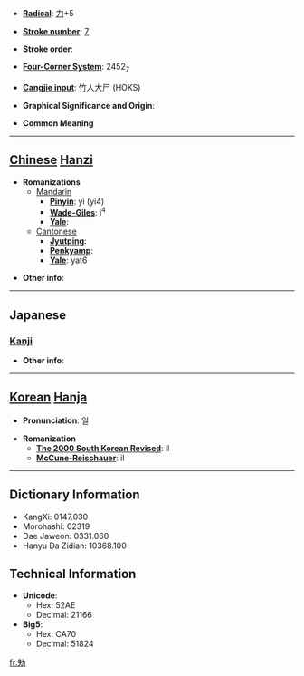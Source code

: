 * '''[[Wiktionary:Chinese radical index| Radical]]''': [[Wiktionary:Chinese radical index 力|力]]+5

* '''[[Wiktionary:Chinese total strokes index|Stroke number]]''': [[Wiktionary:Chinese total strokes index 7|7]]

* '''Stroke order''': 

* '''[[Wiktionary:Chinese four corner index|Four-Corner System]]''': 2452<sub>7</sub>

* '''[[Wiktionary:Chinese Cangjie index|Cangjie input]]''': 竹人大尸 (HOKS)

* '''Graphical Significance and Origin''': 

* '''Common Meaning'''

----

== [[Chinese]] [[Hanzi]] ==

* '''Romanizations'''
** [[Mandarin]]
*** '''[[Pinyin]]''': yì (yi4)
*** '''[[Wade-Giles]]''': i<sup>4</sup>
*** '''[[Yale]]''': 
**[[Cantonese]]
***'''[[Jyutping]]''':
***'''[[Penkyamp]]''': 
***'''[[Yale]]''': yat6

* '''Other info''': 

----

==Japanese==
===[[Kanji]]===
{{kanji|on readings=[[いつ]] (itsu), [[いち]] (ichi)
|kun readings=[[みだら]] (midara), [[たわむれる]] (tawamureru), [[たのしむ]] (tanoshimu)
}}

* '''Other info''':  

----

== [[Korean]] [[Hanja]] ==

* '''Pronunciation''': 일

* '''Romanization'''
** '''[[The 2000 South Korean Revised Romanization|The 2000 South Korean Revised]]''': il
** '''[[McCune-Reischauer]]''': il

----

== Dictionary Information ==

* KangXi: 0147.030
* Morohashi: 02319
* Dae Jaweon: 0331.060
* Hanyu Da Zidian: 10368.100

== Technical Information ==

* '''Unicode''':
** Hex: 52AE
** Decimal: 21166
* '''Big5''':
** Hex: CA70
** Decimal: 51824

[[fr:劮]]